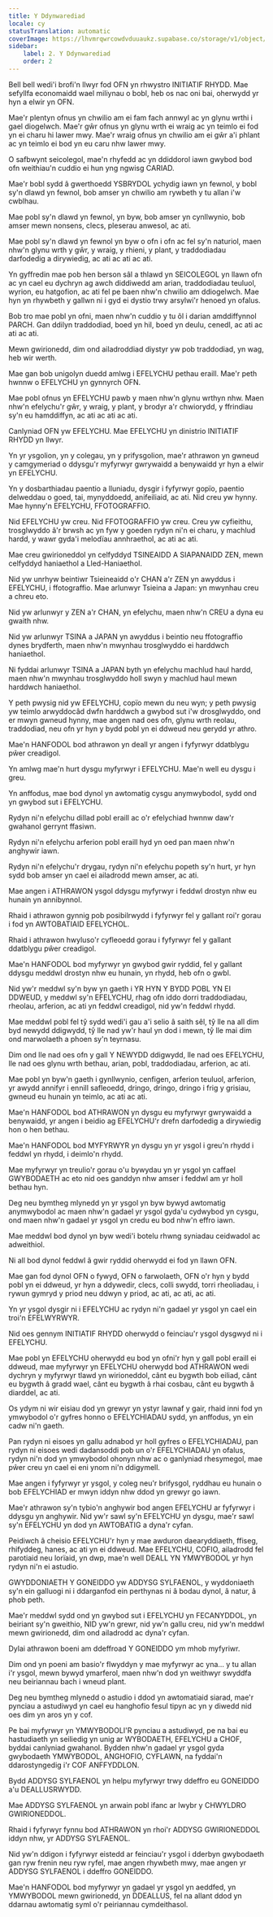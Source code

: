```yaml
---
title: Y Ddynwarediad
locale: cy
statusTranslation: automatic
coverImage: https://lhvmrqwrcowdvduuaukz.supabase.co/storage/v1/object/public/strapi-uploads/small_cover-educacion-fundamental.webp-2d51a7828a2b1309555be27f7e2a61a0.webp
sidebar:
    label: 2. Y Ddynwarediad
    order: 2
---
```

Bell bell wedi'i brofi'n llwyr fod OFN yn rhwystro INITIATIF RHYDD. Mae sefyllfa economaidd wael miliynau o bobl, heb os nac oni bai, oherwydd yr hyn a elwir yn OFN.

Mae'r plentyn ofnus yn chwilio am ei fam fach annwyl ac yn glynu wrthi i gael diogelwch. Mae'r gŵr ofnus yn glynu wrth ei wraig ac yn teimlo ei fod yn ei charu hi lawer mwy. Mae'r wraig ofnus yn chwilio am ei gŵr a'i phlant ac yn teimlo ei bod yn eu caru nhw lawer mwy.

O safbwynt seicolegol, mae'n rhyfedd ac yn ddiddorol iawn gwybod bod ofn weithiau'n cuddio ei hun yng ngwisg CARIAD.

Mae'r bobl sydd â gwerthoedd YSBRYDOL ychydig iawn yn fewnol, y bobl sy'n dlawd yn fewnol, bob amser yn chwilio am rywbeth y tu allan i'w cwblhau.

Mae pobl sy'n dlawd yn fewnol, yn byw, bob amser yn cynllwynio, bob amser mewn nonsens, clecs, pleserau anwesol, ac ati.

Mae pobl sy'n dlawd yn fewnol yn byw o ofn i ofn ac fel sy'n naturiol, maen nhw'n glynu wrth y gŵr, y wraig, y rhieni, y plant, y traddodiadau darfodedig a dirywiedig, ac ati ac ati ac ati.

Yn gyffredin mae pob hen berson sâl a thlawd yn SEICOLEGOL yn llawn ofn ac yn cael eu dychryn ag awch diddiwedd am arian, traddodiadau teuluol, wyrion, eu hatgofion, ac ati fel pe baen nhw'n chwilio am ddiogelwch. Mae hyn yn rhywbeth y gallwn ni i gyd ei dystio trwy arsylwi'r henoed yn ofalus.

Bob tro mae pobl yn ofni, maen nhw'n cuddio y tu ôl i darian amddiffynnol PARCH. Gan ddilyn traddodiad, boed yn hil, boed yn deulu, cenedl, ac ati ac ati ac ati.

Mewn gwirionedd, dim ond ailadroddiad diystyr yw pob traddodiad, yn wag, heb wir werth.

Mae gan bob unigolyn duedd amlwg i EFELYCHU pethau eraill. Mae'r peth hwnnw o EFELYCHU yn gynnyrch OFN.

Mae pobl ofnus yn EFELYCHU pawb y maen nhw'n glynu wrthyn nhw. Maen nhw'n efelychu'r gŵr, y wraig, y plant, y brodyr a'r chwiorydd, y ffrindiau sy'n eu hamddiffyn, ac ati ac ati ac ati.

Canlyniad OFN yw EFELYCHU. Mae EFELYCHU yn dinistrio INITIATIF RHYDD yn llwyr.

Yn yr ysgolion, yn y colegau, yn y prifysgolion, mae'r athrawon yn gwneud y camgymeriad o ddysgu'r myfyrwyr gwrywaidd a benywaidd yr hyn a elwir yn EFELYCHU.

Yn y dosbarthiadau paentio a lluniadu, dysgir i fyfyrwyr gopïo, paentio delweddau o goed, tai, mynyddoedd, anifeiliaid, ac ati. Nid creu yw hynny. Mae hynny'n EFELYCHU, FFOTOGRAFFIO.

Nid EFELYCHU yw creu. Nid FFOTOGRAFFIO yw creu. Creu yw cyfieithu, trosglwyddo â'r brwsh ac yn fyw y goeden rydyn ni'n ei charu, y machlud hardd, y wawr gyda'i melodïau annhraethol, ac ati ac ati.

Mae creu gwirioneddol yn celfyddyd TSINEAIDD A SIAPANAIDD ZEN, mewn celfyddyd haniaethol a Lled-Haniaethol.

Nid yw unrhyw beintiwr Tsieineaidd o'r CHAN a'r ZEN yn awyddus i EFELYCHU, i ffotograffio. Mae arlunwyr Tsieina a Japan: yn mwynhau creu a chreu eto.

Nid yw arlunwyr y ZEN a'r CHAN, yn efelychu, maen nhw'n CREU a dyna eu gwaith nhw.

Nid yw arlunwyr TSINA a JAPAN yn awyddus i beintio neu ffotograffio dynes brydferth, maen nhw'n mwynhau trosglwyddo ei harddwch haniaethol.

Ni fyddai arlunwyr TSINA a JAPAN byth yn efelychu machlud haul hardd, maen nhw'n mwynhau trosglwyddo holl swyn y machlud haul mewn harddwch haniaethol.

Y peth pwysig nid yw EFELYCHU, copïo mewn du neu wyn; y peth pwysig yw teimlo arwyddocâd dwfn harddwch a gwybod sut i'w drosglwyddo, ond er mwyn gwneud hynny, mae angen nad oes ofn, glynu wrth reolau, traddodiad, neu ofn yr hyn y bydd pobl yn ei ddweud neu gerydd yr athro.

Mae'n HANFODOL bod athrawon yn deall yr angen i fyfyrwyr ddatblygu pŵer creadigol.

Yn amlwg mae'n hurt dysgu myfyrwyr i EFELYCHU. Mae'n well eu dysgu i greu.

Yn anffodus, mae bod dynol yn awtomatig cysgu anymwybodol, sydd ond yn gwybod sut i EFELYCHU.

Rydyn ni'n efelychu dillad pobl eraill ac o'r efelychiad hwnnw daw'r gwahanol gerrynt ffasiwn.

Rydyn ni'n efelychu arferion pobl eraill hyd yn oed pan maen nhw'n anghywir iawn.

Rydyn ni'n efelychu'r drygau, rydyn ni'n efelychu popeth sy'n hurt, yr hyn sydd bob amser yn cael ei ailadrodd mewn amser, ac ati.

Mae angen i ATHRAWON ysgol ddysgu myfyrwyr i feddwl drostyn nhw eu hunain yn annibynnol.

Rhaid i athrawon gynnig pob posibilrwydd i fyfyrwyr fel y gallant roi'r gorau i fod yn AWTOBATIAID EFELYCHOL.

Rhaid i athrawon hwyluso'r cyfleoedd gorau i fyfyrwyr fel y gallant ddatblygu pŵer creadigol.

Mae'n HANFODOL bod myfyrwyr yn gwybod gwir ryddid, fel y gallant ddysgu meddwl drostyn nhw eu hunain, yn rhydd, heb ofn o gwbl.

Nid yw'r meddwl sy'n byw yn gaeth i YR HYN Y BYDD POBL YN EI DDWEUD, y meddwl sy'n EFELYCHU, rhag ofn iddo dorri traddodiadau, rheolau, arferion, ac ati yn feddwl creadigol, nid yw'n feddwl rhydd.

Mae meddwl pobl fel tŷ sydd wedi'i gau a'i selio â saith sêl, tŷ lle na all dim byd newydd ddigwydd, tŷ lle nad yw'r haul yn dod i mewn, tŷ lle mai dim ond marwolaeth a phoen sy'n teyrnasu.

Dim ond lle nad oes ofn y gall Y NEWYDD ddigwydd, lle nad oes EFELYCHU, lle nad oes glynu wrth bethau, arian, pobl, traddodiadau, arferion, ac ati.

Mae pobl yn byw'n gaeth i gynllwynio, cenfigen, arferion teuluol, arferion, yr awydd annifyr i ennill safleoedd, dringo, dringo, dringo i frig y grisiau, gwneud eu hunain yn teimlo, ac ati ac ati.

Mae'n HANFODOL bod ATHRAWON yn dysgu eu myfyrwyr gwrywaidd a benywaidd, yr angen i beidio ag EFELYCHU'r drefn darfodedig a dirywiedig hon o hen bethau.

Mae'n HANFODOL bod MYFYRWYR yn dysgu yn yr ysgol i greu'n rhydd i feddwl yn rhydd, i deimlo'n rhydd.

Mae myfyrwyr yn treulio'r gorau o'u bywydau yn yr ysgol yn caffael GWYBODAETH ac eto nid oes ganddyn nhw amser i feddwl am yr holl bethau hyn.

Deg neu bymtheg mlynedd yn yr ysgol yn byw bywyd awtomatig anymwybodol ac maen nhw'n gadael yr ysgol gyda'u cydwybod yn cysgu, ond maen nhw'n gadael yr ysgol yn credu eu bod nhw'n effro iawn.

Mae meddwl bod dynol yn byw wedi'i botelu rhwng syniadau ceidwadol ac adweithiol.

Ni all bod dynol feddwl â gwir ryddid oherwydd ei fod yn llawn OFN.

Mae gan fod dynol OFN o fywyd, OFN o farwolaeth, OFN o'r hyn y bydd pobl yn ei ddweud, yr hyn a ddywedir, clecs, colli swydd, torri rheoliadau, i rywun gymryd y priod neu ddwyn y priod, ac ati, ac ati, ac ati.

Yn yr ysgol dysgir ni i EFELYCHU ac rydyn ni'n gadael yr ysgol yn cael ein troi'n EFELWYRWYR.

Nid oes gennym INITIATIF RHYDD oherwydd o feinciau'r ysgol dysgwyd ni i EFELYCHU.

Mae pobl yn EFELYCHU oherwydd eu bod yn ofni'r hyn y gall pobl eraill ei ddweud, mae myfyrwyr yn EFELYCHU oherwydd bod ATHRAWON wedi dychryn y myfyrwyr tlawd yn wirioneddol, cânt eu bygwth bob eiliad, cânt eu bygwth â gradd wael, cânt eu bygwth â rhai cosbau, cânt eu bygwth â diarddel, ac ati.

Os ydym ni wir eisiau dod yn grewyr yn ystyr lawnaf y gair, rhaid inni fod yn ymwybodol o'r gyfres honno o EFELYCHIADAU sydd, yn anffodus, yn ein cadw ni'n gaeth.

Pan rydyn ni eisoes yn gallu adnabod yr holl gyfres o EFELYCHIADAU, pan rydyn ni eisoes wedi dadansoddi pob un o'r EFELYCHIADAU yn ofalus, rydyn ni'n dod yn ymwybodol ohonyn nhw ac o ganlyniad rhesymegol, mae pŵer creu yn cael ei eni ynom ni'n ddigymell.

Mae angen i fyfyrwyr yr ysgol, y coleg neu'r brifysgol, ryddhau eu hunain o bob EFELYCHIAD er mwyn iddyn nhw ddod yn grewyr go iawn.

Mae'r athrawon sy'n tybio'n anghywir bod angen EFELYCHU ar fyfyrwyr i ddysgu yn anghywir. Nid yw'r sawl sy'n EFELYCHU yn dysgu, mae'r sawl sy'n EFELYCHU yn dod yn AWTOBATIG a dyna'r cyfan.

Peidiwch â cheisio EFELYCHU'r hyn y mae awduron daearyddiaeth, ffiseg, rhifyddeg, hanes, ac ati yn ei ddweud. Mae EFELYCHU, COFIO, ailadrodd fel parotiaid neu lorïaid, yn dwp, mae'n well DEALL YN YMWYBODOL yr hyn rydyn ni'n ei astudio.

GWYDDONIAETH Y GONEIDDO yw ADDYSG SYLFAENOL, y wyddoniaeth sy'n ein galluogi ni i ddarganfod ein perthynas ni â bodau dynol, â natur, â phob peth.

Mae'r meddwl sydd ond yn gwybod sut i EFELYCHU yn FECANYDDOL, yn beiriant sy'n gweithio, NID yw'n grewr, nid yw'n gallu creu, nid yw'n meddwl mewn gwirionedd, dim ond ailadrodd ac dyna'r cyfan.

Dylai athrawon boeni am ddeffroad Y GONEIDDO ym mhob myfyriwr.

Dim ond yn poeni am basio'r flwyddyn y mae myfyrwyr ac yna... y tu allan i'r ysgol, mewn bywyd ymarferol, maen nhw'n dod yn weithwyr swyddfa neu beiriannau bach i wneud plant.

Deg neu bymtheg mlynedd o astudio i ddod yn awtomatiaid siarad, mae'r pynciau a astudiwyd yn cael eu hanghofio fesul tipyn ac yn y diwedd nid oes dim yn aros yn y cof.

Pe bai myfyrwyr yn YMWYBODOLI'R pynciau a astudiwyd, pe na bai eu hastudiaeth yn seiliedig yn unig ar WYBODAETH, EFELYCHU a CHOF, byddai canlyniad gwahanol. Bydden nhw'n gadael yr ysgol gyda gwybodaeth YMWYBODOL, ANGHOFIO, CYFLAWN, na fyddai'n ddarostyngedig i'r COF ANFFYDDLON.

Bydd ADDYSG SYLFAENOL yn helpu myfyrwyr trwy ddeffro eu GONEIDDO a'u DEALLUSRWYDD.

Mae ADDYSG SYLFAENOL yn arwain pobl ifanc ar lwybr y CHWYLDRO GWIRIONEDDOL.

Rhaid i fyfyrwyr fynnu bod ATHRAWON yn rhoi'r ADDYSG GWIRIONEDDOL iddyn nhw, yr ADDYSG SYLFAENOL.

Nid yw'n ddigon i fyfyrwyr eistedd ar feinciau'r ysgol i dderbyn gwybodaeth gan ryw frenin neu ryw ryfel, mae angen rhywbeth mwy, mae angen yr ADDYSG SYLFAENOL i ddeffro GONEIDDO.

Mae'n HANFODOL bod myfyrwyr yn gadael yr ysgol yn aeddfed, yn YMWYBODOL mewn gwirionedd, yn DDEALLUS, fel na allant ddod yn ddarnau awtomatig syml o'r peiriannau cymdeithasol.
